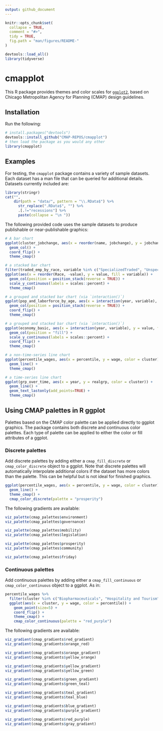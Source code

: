 ```yaml
---
output: github_document
---
```


```r
knitr::opts_chunk$set(
  collapse = TRUE,
  comment = "#>",
  tidy = TRUE,
  fig.path = "man/figures/README-"
)

devtools::load_all()
library(tidyverse)
```

# cmapplot

This R package provides themes and color scales for [`ggplot2`](https://github.com/tidyverse/ggplot2), based on Chicago Metropolitan Agency for Planning (CMAP) design guidelines.


## Installation

Run the following:

```r
# install.packages("devtools")
devtools::install_github("CMAP-REPOS/cmapplot")
# then load the package as you would any other
library(cmapplot)
```


## Examples

For testing, the `cmapplot` package contains a variety of sample datasets. Each dataset has a man file that can be queried for additional details. Datasets currently included are:
```r
library(stringr)
cat("",
    dir(path = "data/", pattern = "\\.RData$") %>% 
      str_replace(".RData$", "") %>% 
      .[.!="recessions"] %>% 
      paste(collapse = "\n "))
```

The following provided code uses the sample datasets to produce publishable or near-publishable graphics:
```r
# A bar chart
ggplot(cluster_jobchange, aes(x = reorder(name, jobchange), y = jobchange, fill = category)) +
  geom_col() +
  coord_flip() +
  theme_cmap()
```

```r
# a stacked bar chart
filter(traded_emp_by_race, variable %in% c("SpecializedTraded", "UnspecializedTraded")) %>%
ggplot(aes(x = reorder(Race, -value), y = value, fill = variable)) +
  geom_col(position = position_stack(reverse = TRUE)) +
  scale_y_continuous(labels = scales::percent) +
  theme_cmap()
```

```r
# a grouped and stacked bar chart (via `interaction()`)
ggplot(pop_and_laborforce_by_age, aes(x = interaction(year, variable), y = value, fill = age)) +
  geom_col(position = position_stack(reverse = TRUE)) +
  coord_flip() +
  theme_cmap()
```

```r
# a grouped and stacked bar chart (via `interaction()`)
ggplot(economy_basic, aes(x = interaction(year, variable), y = value, fill = sector)) +
  geom_col(position = "fill") +
  scale_y_continuous(labels = scales::percent) +
  coord_flip() +
  theme_cmap()
```

```r
# a non-time-series line chart
ggplot(percentile_wages, aes(x = percentile, y = wage, color = cluster)) +
  geom_line() +
  theme_cmap()
```

```r
# a time-series line chart
ggplot(grp_over_time, aes(x = year, y = realgrp, color = cluster)) +
  geom_line() +
  geom_text_lastonly(add_points=TRUE) +
  theme_cmap()

```


## Using CMAP palettes in R ggplot

Palettes based on the CMAP color palette can be applied directly to ggplot graphics. The package contains both discrete and continuous color palettes. Each type of palette can be applied to either the color or fill attributes of a ggplot.

### Discrete palettes

Add discrete palettes by adding either a `cmap_fill_discrete` or `cmap_color_discrete` object to a ggplot. Note that discrete palettes will automatically interpolate additional colors if the dataset has more colors than the palette. This can be helpful but is not ideal for finished graphics.

```r
ggplot(percentile_wages, aes(x = percentile, y = wage, color = cluster)) +
  geom_line() +
  theme_cmap() +
  cmap_color_discrete(palette = "prosperity")
```

The following gradients are available:

```r
viz_palette(cmap_palettes$environment)
viz_palette(cmap_palettes$governance)
```

```r
viz_palette(cmap_palettes$mobility)
viz_palette(cmap_palettes$legislation)
```

```r
viz_palette(cmap_palettes$prosperity)
viz_palette(cmap_palettes$community)
```

```r
viz_palette(cmap_palettes$friday)
```


### Continuous palettes

Add continuous palettes by adding either a `cmap_fill_continuous` or `cmap_color_continuous` object to a ggplot. As in:

```r
percentile_wages %>% 
  filter(cluster %in% c("Biopharmaceuticals", "Hospitality and Tourism", "Paper and Packaging")) %>% 
  ggplot(aes(x = cluster, y = wage, color = percentile)) +
    geom_point(size=5) +
    coord_flip() +
    theme_cmap() +
    cmap_color_continuous(palette = "red_purple")
```

The following gradients are available:

```r
viz_gradient(cmap_gradients$red_gradient)
viz_gradient(cmap_gradients$orange_red)
```

```r
viz_gradient(cmap_gradients$orange_gradient)
viz_gradient(cmap_gradients$yellow_orange)
```

```r
viz_gradient(cmap_gradients$yellow_gradient)
viz_gradient(cmap_gradients$yellow_green)
```

```r
viz_gradient(cmap_gradients$green_gradient)
viz_gradient(cmap_gradients$green_teal)
```

```r
viz_gradient(cmap_gradients$teal_gradient)
viz_gradient(cmap_gradients$teal_blue)
```

```r
viz_gradient(cmap_gradients$blue_gradient)
viz_gradient(cmap_gradients$purple_gradient)
```

```r
viz_gradient(cmap_gradients$red_purple)
viz_gradient(cmap_gradients$gray_gradient)
```
  
